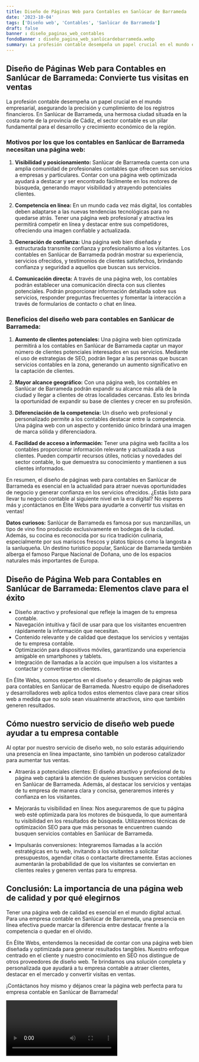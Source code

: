 ```yaml
---
title: Diseño de Páginas Web para Contables en Sanlúcar de Barrameda
date: '2023-10-04'
tags: ['Diseño web', 'Contables', 'Sanlúcar de Barrameda']
draft: false
banner : diseño_paginas_web_contables
fondoBanner : diseño_pagina_web_sanlúcardebarrameda.webp
summary: La profesión contable desempeña un papel crucial en el mundo empresarial, asegurando la precisión y cumplimiento de los registros financieros. En Sanlúcar de Barrameda, una hermosa ciudad situada en la costa norte de la provincia de Cádiz, el sector contable es un pilar fundamental para el desarrollo y crecimiento económico de la región.
---
```


## Diseño de Páginas Web para Contables en Sanlúcar de Barrameda: Convierte tus visitas en ventas

La profesión contable desempeña un papel crucial en el mundo empresarial, asegurando la precisión y cumplimiento de los registros financieros. En Sanlúcar de Barrameda, una hermosa ciudad situada en la costa norte de la provincia de Cádiz, el sector contable es un pilar fundamental para el desarrollo y crecimiento económico de la región.

### Motivos por los que los contables en Sanlúcar de Barrameda necesitan una página web:

1. **Visibilidad y posicionamiento:** Sanlúcar de Barrameda cuenta con una amplia comunidad de profesionales contables que ofrecen sus servicios a empresas y particulares. Contar con una página web optimizada ayudará a destacar y ser encontrado fácilmente en los motores de búsqueda, generando mayor visibilidad y atrayendo potenciales clientes.

2. **Competencia en línea:** En un mundo cada vez más digital, los contables deben adaptarse a las nuevas tendencias tecnológicas para no quedarse atrás. Tener una página web profesional y atractiva les permitirá competir en línea y destacar entre sus competidores, ofreciendo una imagen confiable y actualizada.

3. **Generación de confianza:** Una página web bien diseñada y estructurada transmite confianza y profesionalismo a los visitantes. Los contables en Sanlúcar de Barrameda podrán mostrar su experiencia, servicios ofrecidos, y testimonios de clientes satisfechos, brindando confianza y seguridad a aquellos que buscan sus servicios.

4. **Comunicación directa:** A través de una página web, los contables podrán establecer una comunicación directa con sus clientes potenciales. Podrán proporcionar información detallada sobre sus servicios, responder preguntas frecuentes y fomentar la interacción a través de formularios de contacto o chat en línea.

### Beneficios del diseño web para contables en Sanlúcar de Barrameda:

1. **Aumento de clientes potenciales:** Una página web bien optimizada permitirá a los contables en Sanlúcar de Barrameda captar un mayor número de clientes potenciales interesados en sus servicios. Mediante el uso de estrategias de SEO, podrán llegar a las personas que buscan servicios contables en la zona, generando un aumento significativo en la captación de clientes.

2. **Mayor alcance geográfico:** Con una página web, los contables en Sanlúcar de Barrameda podrán expandir su alcance más allá de la ciudad y llegar a clientes de otras localidades cercanas. Esto les brinda la oportunidad de expandir su base de clientes y crecer en su profesión.

3. **Diferenciación de la competencia:** Un diseño web profesional y personalizado permite a los contables destacar entre la competencia. Una página web con un aspecto y contenido único brindará una imagen de marca sólida y diferenciadora.

4. **Facilidad de acceso a información:** Tener una página web facilita a los contables proporcionar información relevante y actualizada a sus clientes. Pueden compartir recursos útiles, noticias y novedades del sector contable, lo que demuestra su conocimiento y mantienen a sus clientes informados.

En resumen, el diseño de páginas web para contables en Sanlúcar de Barrameda es esencial en la actualidad para atraer nuevas oportunidades de negocio y generar confianza en los servicios ofrecidos. ¿Estás listo para llevar tu negocio contable al siguiente nivel en la era digital? No esperes más y ¡contáctanos en Élite Webs para ayudarte a convertir tus visitas en ventas!

**Datos curiosos:** Sanlúcar de Barrameda es famosa por sus manzanillas, un tipo de vino fino producido exclusivamente en bodegas de la ciudad. Además, su cocina es reconocida por su rica tradición culinaria, especialmente por sus mariscos frescos y platos típicos como la langosta a la sanluqueña. Un destino turístico popular, Sanlúcar de Barrameda también alberga el famoso Parque Nacional de Doñana, uno de los espacios naturales más importantes de Europa.

<GifSeo />

<Cta />

## Diseño de Página Web para Contables en Sanlúcar de Barrameda: Elementos clave para el éxito

- Diseño atractivo y profesional que refleje la imagen de tu empresa contable.
- Navegación intuitiva y fácil de usar para que los visitantes encuentren rápidamente la información que necesitan.
- Contenido relevante y de calidad que destaque los servicios y ventajas de tu empresa contable.
- Optimización para dispositivos móviles, garantizando una experiencia amigable en smartphones y tablets.
- Integración de llamadas a la acción que impulsen a los visitantes a contactar y convertirse en clientes.

En Élite Webs, somos expertos en el diseño y desarrollo de páginas web para contables en Sanlúcar de Barrameda. Nuestro equipo de diseñadores y desarrolladores web aplica todos estos elementos clave para crear sitios web a medida que no solo sean visualmente atractivos, sino que también generen resultados.

## Cómo nuestro servicio de diseño web puede ayudar a tu empresa contable

Al optar por nuestro servicio de diseño web, no solo estarás adquiriendo una presencia en línea impactante, sino también un poderoso catalizador para aumentar tus ventas.

- Atraerás a potenciales clientes: El diseño atractivo y profesional de tu página web captará la atención de quienes busquen servicios contables en Sanlúcar de Barrameda. Además, al destacar los servicios y ventajas de tu empresa de manera clara y concisa, generaremos interés y confianza en los visitantes.

- Mejorarás tu visibilidad en línea: Nos aseguraremos de que tu página web esté optimizada para los motores de búsqueda, lo que aumentará tu visibilidad en los resultados de búsqueda. Utilizaremos técnicas de optimización SEO para que más personas te encuentren cuando busquen servicios contables en Sanlúcar de Barrameda.

- Impulsarás conversiones: Integraremos llamadas a la acción estratégicas en tu web, invitando a los visitantes a solicitar presupuestos, agendar citas o contactarte directamente. Estas acciones aumentarán la probabilidad de que los visitantes se conviertan en clientes reales y generen ventas para tu empresa.

## Conclusión: La importancia de una página web de calidad y por qué elegirnos

Tener una página web de calidad es esencial en el mundo digital actual. Para una empresa contable en Sanlúcar de Barrameda, una presencia en línea efectiva puede marcar la diferencia entre destacar frente a la competencia o quedar en el olvido.

En Élite Webs, entendemos la necesidad de contar con una página web bien diseñada y optimizada para generar resultados tangibles. Nuestro enfoque centrado en el cliente y nuestro conocimiento en SEO nos distingue de otros proveedores de diseño web. Te brindamos una solución completa y personalizada que ayudará a tu empresa contable a atraer clientes, destacar en el mercado y convertir visitas en ventas.

¡Contáctanos hoy mismo y déjanos crear la página web perfecta para tu empresa contable en Sanlúcar de Barrameda!

<Video />

<CtaBot job='Contables' city='Sanlúcar de Barrameda'/>

<Gmaps query='Sanlúcar de Barrameda+españa+maps' />